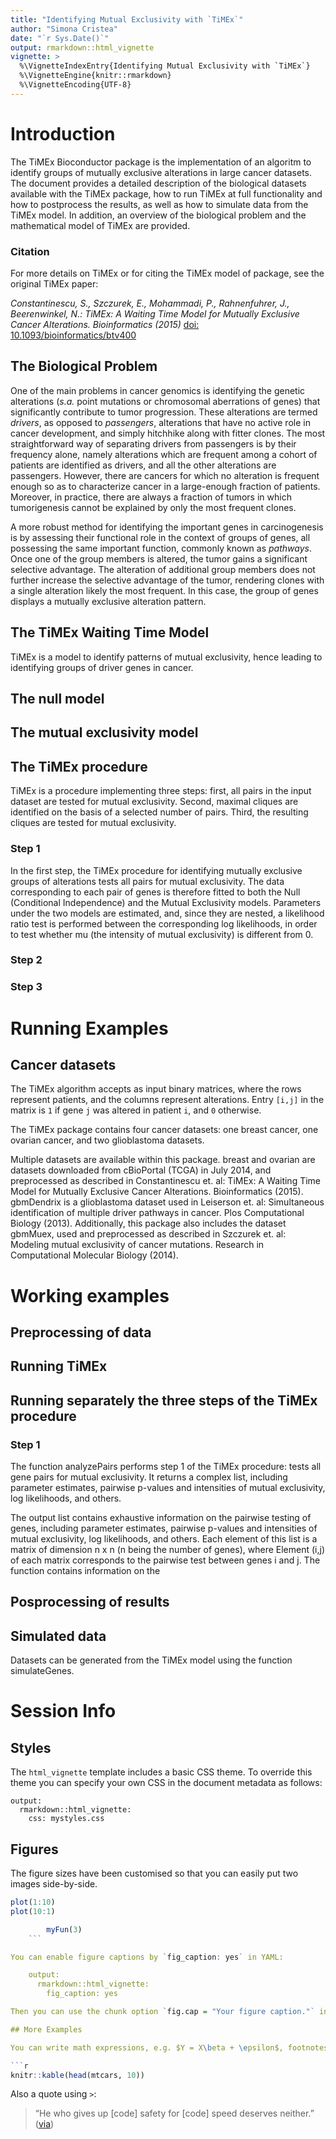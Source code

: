 ```yaml
---
title: "Identifying Mutual Exclusivity with `TiMEx`"
author: "Simona Cristea"
date: "`r Sys.Date()`"
output: rmarkdown::html_vignette
vignette: >
  %\VignetteIndexEntry{Identifying Mutual Exclusivity with `TiMEx`}
  %\VignetteEngine{knitr::rmarkdown}
  %\VignetteEncoding{UTF-8}
---
```


Introduction
======
The TiMEx Bioconductor package is the implementation of an algoritm to identify 
groups of mutually exclusive alterations in large cancer datasets. The document
provides a detailed description of the biological datasets available with the 
TiMEx package, how to run TiMEx at full functionality and how to postprocess 
the results, as well as how to simulate data from the TiMEx model. In addition, 
an overview of the biological problem and the mathematical model of TiMEx 
are provided.

### Citation
For more details on TiMEx or for citing the TiMEx model of package, see the 
original TiMEx paper: 

*Constantinescu, S., Szczurek, E., Mohammadi, P., Rahnenfuhrer, J.,
Beerenwinkel, N.: TiMEx: A Waiting Time Model for Mutually Exclusive Cancer 
Alterations. Bioinformatics (2015)* 
[doi: 10.1093/bioinformatics/btv400](http://dx.doi.org/10.1093/bioinformatics/btv400)


The Biological Problem
-----
One of the main problems in cancer genomics is identifying the genetic 
alterations (*s.a.* point mutations or chromosomal aberrations of genes) that 
significantly contribute to tumor progression. These alterations are termed 
*drivers*, as opposed to *passengers*, alterations that have no active role
in cancer development, and simply hitchhike along with fitter clones. The most
straightforward way of separating drivers from passengers is by their frequency
alone, namely alterations which are frequent among a cohort of patients are 
identified as drivers, and all the other alterations are passengers. However, 
there are cancers for which no alteration is frequent enough so as to 
characterize cancer in a large-enough fraction of patients. Moreover, in practice, 
there are always a fraction of tumors in which tumorigenesis cannot be explained
by only the most frequent clones.

A more robust method for identifying the important genes in carcinogenesis is by
assessing their functional role in the context of groups of genes, all 
possessing the same important function, commonly known as *pathways*. Once one 
of the group members is altered, the tumor gains a significant selective 
advantage. The alteration of additional group members does not further increase 
the selective advantage of the tumor, rendering clones with a single alteration 
likely the most frequent. In this case, the group of genes displays a mutually 
exclusive alteration pattern.


The TiMEx Waiting Time Model
-----
TiMEx is a model to identify patterns of mutual exclusivity, hence leading to
identifying groups of driver genes in cancer.



## The null model

## The mutual exclusivity model

## The TiMEx procedure
TiMEx is a procedure implementing three steps: first, all pairs in the input 
dataset are tested for mutual exclusivity. Second, maximal cliques are 
identified on the basis of a selected number of pairs. Third, the resulting 
cliques are tested for mutual exclusivity.

### Step 1
In the first step, the TiMEx procedure for identifying mutually exclusive groups of alterations tests all pairs for mutual exclusivity. The data corresponding to each pair of genes is therefore fitted to both the Null (Conditional Independence) and the Mutual Exclusivity models. Parameters under the two models are estimated, and, since they are nested, a likelihood ratio test is performed between the corresponding log likelihoods, in order to test whether mu (the intensity of mutual exclusivity) is different from 0.

### Step 2

### Step 3

Running Examples
======

## Cancer datasets
The TiMEx algorithm accepts as input binary matrices, where the rows represent
patients, and the columns represent alterations. Entry `[i,j]` in the matrix is 
`1` if gene `j` was altered in patient `i`, and `0` otherwise.

The TiMEx package contains four cancer datasets: one breast cancer, one ovarian 
cancer, and two glioblastoma datasets.


Multiple datasets are available within this package. breast and ovarian are datasets downloaded from cBioPortal (TCGA) in July 2014, and preprocessed as described in Constantinescu et. al: TiMEx: A Waiting Time Model for Mutually Exclusive Cancer Alterations. Bioinformatics (2015). gbmDendrix is a glioblastoma dataset used in Leiserson et. al: Simultaneous identification of multiple driver pathways in cancer. Plos Computational Biology (2013). Additionally, this package also includes the dataset gbmMuex, used and preprocessed as described in Szczurek et. al: Modeling mutual exclusivity of cancer mutations. Research in Computational Molecular Biology (2014).


# Working examples

## Preprocessing of data

## Running TiMEx

## Running separately the three steps of the TiMEx procedure

### Step 1
The function analyzePairs performs step 1 of the TiMEx procedure: tests all gene pairs for mutual exclusivity. It returns a complex list, including parameter estimates, pairwise p-values and intensities of mutual exclusivity, log likelihoods, and others.

The output list contains exhaustive information on the pairwise testing of genes, including parameter estimates, pairwise p-values and intensities of mutual exclusivity, log likelihoods, and others.
Each element of this list is a matrix of dimension n x n (n being the number of genes), where
Element (i,j) of each matrix corresponds to the pairwise test between genes i and j. The function contains
information on the 


## Posprocessing of results

## Simulated data
Datasets can be generated from the TiMEx model using the function simulateGenes.

# Session Info 

## Styles

The `html_vignette` template includes a basic CSS theme. To override this theme you can specify your own CSS in the document metadata as follows:

    output: 
      rmarkdown::html_vignette:
        css: mystyles.css

## Figures

The figure sizes have been customised so that you can easily put two images side-by-side. 

```r
plot(1:10)
plot(10:1)
```

```r
        myFun(3)
    ```

You can enable figure captions by `fig_caption: yes` in YAML:

    output:
      rmarkdown::html_vignette:
        fig_caption: yes

Then you can use the chunk option `fig.cap = "Your figure caption."` in **knitr**.

## More Examples

You can write math expressions, e.g. $Y = X\beta + \epsilon$, footnotes^[A footnote here.], and tables, e.g. using `knitr::kable()`.

```r
knitr::kable(head(mtcars, 10))
```

Also a quote using `>`:

> "He who gives up [code] safety for [code] speed deserves neither."
([via](https://twitter.com/hadleywickham/status/504368538874703872))
